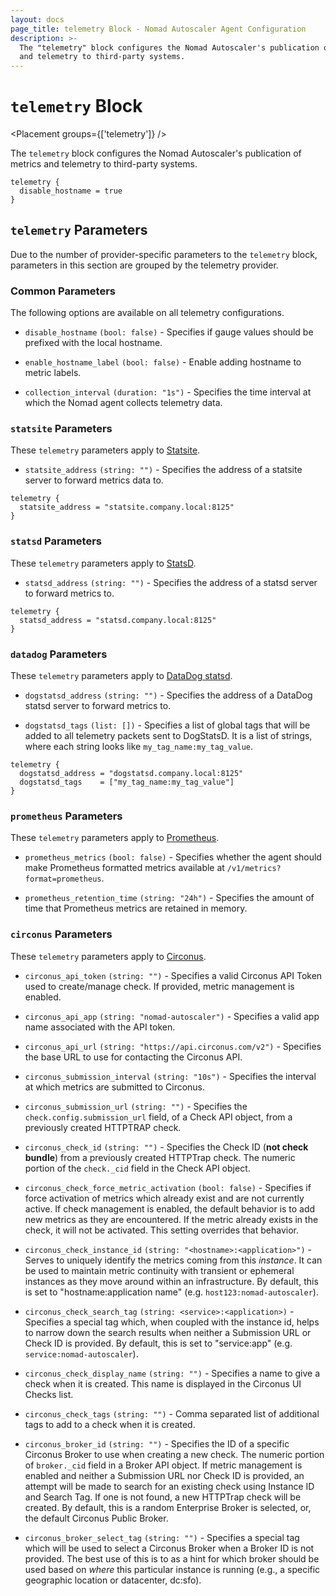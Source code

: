 ```yaml
---
layout: docs
page_title: telemetry Block - Nomad Autoscaler Agent Configuration
description: >-
  The "telemetry" block configures the Nomad Autoscaler's publication of metrics
  and telemetry to third-party systems.
---
```


# `telemetry` Block

<Placement groups={['telemetry']} />

The `telemetry` block configures the Nomad Autoscaler's publication of metrics
and telemetry to third-party systems.

```hcl
telemetry {
  disable_hostname = true
}
```

## `telemetry` Parameters

Due to the number of provider-specific parameters to the `telemetry` block, parameters
in this section are grouped by the telemetry provider.

### Common Parameters

The following options are available on all telemetry configurations.

- `disable_hostname` `(bool: false)` - Specifies if gauge values should be
  prefixed with the local hostname.

- `enable_hostname_label` `(bool: false)` - Enable adding hostname to metric
  labels.

- `collection_interval` `(duration: "1s")` - Specifies the time interval at which
  the Nomad agent collects telemetry data.

### `statsite` Parameters

These `telemetry` parameters apply to [Statsite][statsite].

- `statsite_address` `(string: "")` - Specifies the address of a statsite server
  to forward metrics data to.

```hcl
telemetry {
  statsite_address = "statsite.company.local:8125"
}
```

### `statsd` Parameters

These `telemetry` parameters apply to [StatsD][statsd].

- `statsd_address` `(string: "")` - Specifies the address of a statsd server to
  forward metrics to.

```hcl
telemetry {
  statsd_address = "statsd.company.local:8125"
}
```

### `datadog` Parameters

These `telemetry` parameters apply to [DataDog statsd][datadog_statsd].

- `dogstatsd_address` `(string: "")` - Specifies the address of a DataDog statsd
  server to forward metrics to.

- `dogstatsd_tags` `(list: [])` - Specifies a list of global tags that will be
  added to all telemetry packets sent to DogStatsD. It is a list of strings,
  where each string looks like `my_tag_name:my_tag_value`.

```hcl
telemetry {
  dogstatsd_address = "dogstatsd.company.local:8125"
  dogstatsd_tags    = ["my_tag_name:my_tag_value"]
}
```

### `prometheus` Parameters

These `telemetry` parameters apply to [Prometheus][prometheus].

- `prometheus_metrics` `(bool: false)` - Specifies whether the agent should
  make Prometheus formatted metrics available at `/v1/metrics?format=prometheus`.

- `prometheus_retention_time` `(string: "24h")` - Specifies the amount of time that Prometheus
  metrics are retained in memory.

### `circonus` Parameters

These `telemetry` parameters apply to [Circonus][circonus].

- `circonus_api_token` `(string: "")` - Specifies a valid Circonus API Token
  used to create/manage check. If provided, metric management is enabled.

- `circonus_api_app` `(string: "nomad-autoscaler")` - Specifies a valid app name
  associated with the API token.

- `circonus_api_url` `(string: "https://api.circonus.com/v2")` - Specifies the
  base URL to use for contacting the Circonus API.

- `circonus_submission_interval` `(string: "10s")` - Specifies the interval at
  which metrics are submitted to Circonus.

- `circonus_submission_url` `(string: "")` - Specifies the
  `check.config.submission_url` field, of a Check API object, from a previously
  created HTTPTRAP check.

- `circonus_check_id` `(string: "")` - Specifies the Check ID (**not check
  bundle**) from a previously created HTTPTrap check. The numeric portion of the
  `check._cid` field in the Check API object.

- `circonus_check_force_metric_activation` `(bool: false)` - Specifies if force
  activation of metrics which already exist and are not currently active. If
  check management is enabled, the default behavior is to add new metrics as
  they are encountered. If the metric already exists in the check, it will
  not be activated. This setting overrides that behavior.

- `circonus_check_instance_id` `(string: "<hostname>:<application>")` - Serves
  to uniquely identify the metrics coming from this _instance_. It can be used
  to maintain metric continuity with transient or ephemeral instances as they
  move around within an infrastructure. By default, this is set to
  "hostname:application name" (e.g. `host123:nomad-autoscaler`).

- `circonus_check_search_tag` `(string: <service>:<application>)` - Specifies a
  special tag which, when coupled with the instance id, helps to narrow down the
  search results when neither a Submission URL or Check ID is provided. By
  default, this is set to "service:app" (e.g. `service:nomad-autoscaler`).

- `circonus_check_display_name` `(string: "")` - Specifies a name to give a
  check when it is created. This name is displayed in the Circonus UI Checks
  list.

- `circonus_check_tags` `(string: "")` - Comma separated list of additional
  tags to add to a check when it is created.

- `circonus_broker_id` `(string: "")` - Specifies the ID of a specific Circonus
  Broker to use when creating a new check. The numeric portion of `broker._cid`
  field in a Broker API object. If metric management is enabled and neither a
  Submission URL nor Check ID is provided, an attempt will be made to search for
  an existing check using Instance ID and Search Tag. If one is not found, a new
  HTTPTrap check will be created. By default, this is a random
  Enterprise Broker is selected, or, the default Circonus Public Broker.

- `circonus_broker_select_tag` `(string: "")` - Specifies a special tag which
  will be used to select a Circonus Broker when a Broker ID is not provided. The
  best use of this is to as a hint for which broker should be used based on
  _where_ this particular instance is running (e.g., a specific geographic location or
  datacenter, dc:sfo).

[statsite]: https://github.com/armon/statsite
[statsd]: https://github.com/etsy/statsd
[datadog_statsd]: https://github.com/DataDog/datadog-agent
[prometheus]: https://prometheus.io
[circonus]: http://circonus.com/
